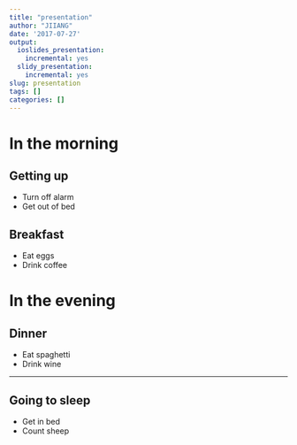 ```yaml
---
title: "presentation"
author: "JIIANG"
date: '2017-07-27'
output:
  ioslides_presentation:
    incremental: yes
  slidy_presentation:
    incremental: yes
slug: presentation
tags: []
categories: []
---
```



# In the morning

## Getting up

- Turn off alarm
- Get out of bed

## Breakfast

- Eat eggs
- Drink coffee

# In the evening

## Dinner

- Eat spaghetti
- Drink wine

----


## Going to sleep

- Get in bed
- Count sheep
